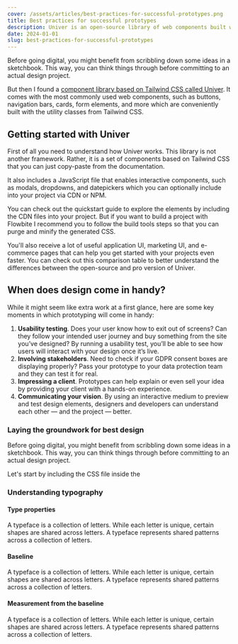 ```yaml
---
cover: /assets/articles/best-practices-for-successful-prototypes.png
title: Best practices for successful prototypes
description: Univer is an open-source library of web components built with the utility-first classes from Tailwind CSS. It also includes interactive elements such as dropdowns, modals, datepickers.
date: 2024-01-01
slug: best-practices-for-successful-prototypes
---
```


Before going digital, you might benefit from scribbling down some ideas in a sketchbook. This way, you can think things through before committing to an actual design project.

But then I found a [component library based on Tailwind CSS called Univer](/). It comes with the most commonly used web components, such as buttons, navigation bars, cards, form elements, and more which are conveniently built with the utility classes from Tailwind CSS.

## Getting started with Univer

First of all you need to understand how Univer works. This library is not another framework. Rather, it is a set of components based on Tailwind CSS that you can just copy-paste from the documentation.

It also includes a JavaScript file that enables interactive components, such as modals, dropdowns, and datepickers which you can optionally include into your project via CDN or NPM.

You can check out the quickstart guide to explore the elements by including the CDN files into your project. But if you want to build a project with Flowbite I recommend you to follow the build tools steps so that you can purge and minify the generated CSS.

You'll also receive a lot of useful application UI, marketing UI, and e-commerce pages that can help you get started with your projects even faster. You can check out this comparison table to better understand the differences between the open-source and pro version of Univer.

## When does design come in handy?

While it might seem like extra work at a first glance, here are some key moments in which prototyping will come in handy:

1. **Usability testing**. Does your user know how to exit out of screens? Can they follow your intended user journey and buy something from the site you’ve designed? By running a usability test, you’ll be able to see how users will interact with your design once it’s live.
2. **Involving stakeholders**. Need to check if your GDPR consent boxes are displaying properly? Pass your prototype to your data protection team and they can test it for real.
3. **Impressing a client**. Prototypes can help explain or even sell your idea by providing your client with a hands-on experience.
4. **Communicating your vision**. By using an interactive medium to preview and test design elements, designers and developers can understand each other — and the project — better.

### Laying the groundwork for best design

Before going digital, you might benefit from scribbling down some ideas in a sketchbook. This way, you can think things through before committing to an actual design project.

Let's start by including the CSS file inside the   

### Understanding typography

#### Type properties

A typeface is a collection of letters. While each letter is unique, certain shapes are shared across letters. A typeface represents shared patterns across a collection of letters.

#### Baseline

A typeface is a collection of letters. While each letter is unique, certain shapes are shared across letters. A typeface represents shared patterns across a collection of letters.

#### Measurement from the baseline

A typeface is a collection of letters. While each letter is unique, certain shapes are shared across letters. A typeface represents shared patterns across a collection of letters.

